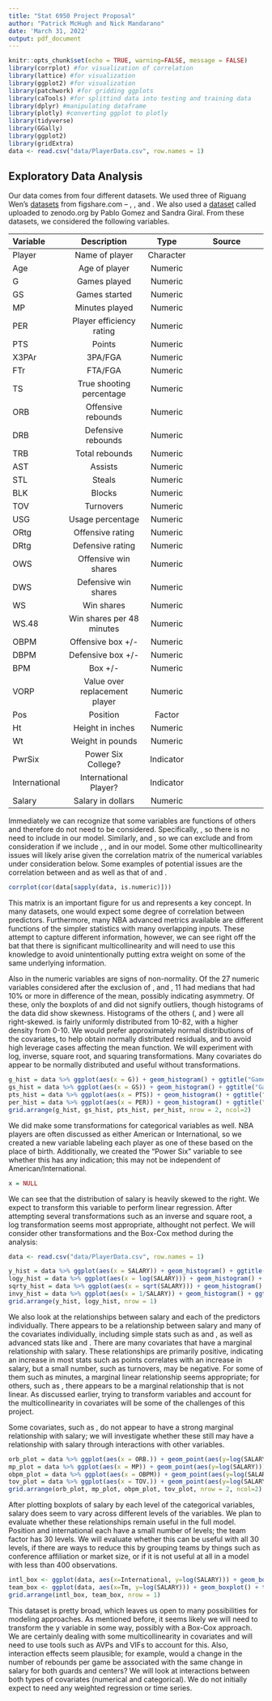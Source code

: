 ```yaml
---
title: "Stat 6950 Project Proposal"
author: "Patrick McHugh and Nick Mandarano"
date: 'March 31, 2022'
output: pdf_document
---
```


```r
knitr::opts_chunk$set(echo = TRUE, warning=FALSE, message = FALSE)
library(corrplot) #for visualization of correlation
library(lattice) #for visualization
library(ggplot2) #for visualization
library(patchwork) #for gridding ggplots
library(caTools) #for splittind data into testing and training data
library(dplyr) #manipulating dataframe
library(plotly) #converting ggplot to plotly
library(tidyverse)
library(GGally)
library(ggplot2)
library(gridExtra)
data <- read.csv("data/PlayerData.csv", row.names = 1)
```


## Exploratory Data Analysis


Our data comes from four different datasets. We used three of Riguang Wen's [datasets](https://figshare.com/articles/dataset/NBA_data/5414170) from figshare.com -- \texttt{players cv}, \texttt{players salary}, and \texttt{players stat}. We also used a [dataset](https://zenodo.org/record/3750329#.YkT6YW7MJAe) called \texttt{NBA RS 2020-1950 Stats} uploaded to zenodo.org by Pablo Gomez and Sandra Giral. From these datasets, we considered the following variables.

| Variable      | Description               | Type          | Source                  |
|:--------------|:-------------------------:|:-------------:|:-----------------------:|
| Player        | Name of player            | Character     | \texttt{players stat}   |
| Age           | Age of player             | Numeric       | \texttt{players stat}   |
| G             | Games played              | Numeric       | \texttt{players stat}   |
| GS            | Games started             | Numeric       | \texttt{players stat}   |
| MP            | Minutes played            | Numeric       | \texttt{players stat}   |
| PER           | Player efficiency rating  | Numeric       | \texttt{players stat}   |
| PTS           | Points                    | Numeric       | \texttt{NBA RS 2020-1950 Stats} |
| X3PAr         | 3PA/FGA                   | Numeric       | \texttt{players stat}   |
| FTr           | FTA/FGA                   | Numeric       | \texttt{players stat}   |
| TS            | True shooting percentage  | Numeric       | \texttt{NBA RS 2020-1950 Stats} |
| ORB           | Offensive rebounds        | Numeric       | \texttt{players stat}   |
| DRB           | Defensive rebounds        | Numeric       | \texttt{players stat}   |
| TRB           | Total rebounds            | Numeric       | \texttt{players stat}   |
| AST           | Assists                   | Numeric       | \texttt{players stat}   |
| STL           | Steals                    | Numeric       | \texttt{players stat}   |
| BLK           | Blocks                    | Numeric       | \texttt{players stat}   |
| TOV           | Turnovers                 | Numeric       | \texttt{players stat}   |
| USG           | Usage percentage          | Numeric       | \texttt{players stat}   |
| ORtg          | Offensive rating          | Numeric       | \texttt{players stat}   |
| DRtg          | Defensive rating          | Numeric       | \texttt{players stat}   |
| OWS           | Offensive win shares      | Numeric       | \texttt{players stat}   |
| DWS           | Defensive win shares      | Numeric       | \texttt{players stat}   |
| WS            | Win shares                | Numeric       | \texttt{players stat}   |
| WS.48         | Win shares per 48 minutes | Numeric       | \texttt{players stat}   |
| OBPM          | Offensive box +/-         | Numeric       | \texttt{players stat}   |
| DBPM          | Defensive box +/-         | Numeric       | \texttt{players stat}   |
| BPM           | Box +/-                   | Numeric       | \texttt{players stat}   |
| VORP          | Value over replacement player | Numeric   | \texttt{players stat}   |
| Pos           | Position                  | Factor        | \texttt{players salary} |
| Ht            | Height in inches          | Numeric       | \texttt{players salary} |
| Wt            | Weight in pounds          | Numeric       | \texttt{players salary} |
| PwrSix        | Power Six College?        | Indicator     | \texttt{players cv}     |
| International | International Player?     | Indicator     | \texttt{players cv}     |
| Salary        | Salary in dollars         | Numeric       | \texttt{players salary}  |

Immediately we can recognize that some variables are functions of others and therefore do not need to be considered. Specifically, \texttt{BPM = OBPM + DBPM}, so there is no need to include \texttt{BPM} in our model. Similarly, \texttt{WS = OWS + DWS} and \texttt{TRB = ORB + DRB}, so we can exclude \texttt{WS} and \texttt{TRB} from consideration if we include \texttt{OWS}, \texttt{DWS}, \texttt{ORB} and \texttt{DRB} in our model. Some other multicollinearity issues will likely arise given the correlation matrix of the numerical variables under consideration below. Some examples of potential issues are the correlation between \texttt{WS} and \texttt{PER} as well as that of \texttt{MP} and \texttt{G}.


```r
corrplot(cor(data[sapply(data, is.numeric)]))
```

This matrix is an important figure for us and represents a key concept. In many datasets, one would expect some degree of correlation between predictors. Furthermore, many NBA advanced metrics available are different functions of the simpler statistics with many overlapping inputs. These attempt to capture different information, however, we can see right off the bat that there is significant multicollinearity and will need to use this knowledge to avoid unintentionally putting extra weight on some of the same underlying information.

Also in the numeric variables are signs of non-normality. Of the 27 numeric variables considered after the exclusion of \texttt{BPM}, \texttt{WS} and \texttt{TRB}, 11 had medians that had 10% or more in difference of the mean, possibly indicating asymmetry. Of these, only the boxplots of \texttt{G} and \texttt{GS} did not signify outliers, though histograms of the data did show skewness. Histograms of the others (\texttt{FTr, ORB, AST, BLK, OWS, DWS, VORP, Salary}, and \texttt{PTS}) were all right-skewed. \texttt{GS} is fairly uniformly distributed from 10-82, with a higher density from 0-10. We would prefer approximately normal distributions of the covariates, to help obtain normally distributed residuals, and to avoid high leverage cases affecting the mean function. We will experiment with log, inverse, square root, and squaring transformations. Many covariates do appear to be normally distributed and useful without transformations. 

```r
g_hist = data %>% ggplot(aes(x = G)) + geom_histogram() + ggtitle("Games")
gs_hist = data %>% ggplot(aes(x = GS)) + geom_histogram() + ggtitle("Games Started")
pts_hist = data %>% ggplot(aes(x = PTS)) + geom_histogram() + ggtitle("Points")
per_hist = data %>% ggplot(aes(x = PER)) + geom_histogram() + ggtitle("Player Efficiency Rating")
grid.arrange(g_hist, gs_hist, pts_hist, per_hist, nrow = 2, ncol=2)

```


We did make some transformations for categorical variables as well. NBA players are often discussed as either American or International, so we created a new variable labeling each player as one of these based on the place of birth. Additionally, we created the "Power Six" variable to see whether this has any indication; this may not be independent of American/International.

```r
x = NULL
```


We can see that the distribution of salary is heavily skewed to the right. We expect to transform this variable to perform linear regression. After attempting several transformations such as an inverse and square root, a log transformation seems most appropriate, althought not perfect. We will consider other transformations and the Box-Cox method during the analysis:

```r
data <- read.csv("data/PlayerData.csv", row.names = 1)

y_hist = data %>% ggplot(aes(x = SALARY)) + geom_histogram() + ggtitle("Salary")
logy_hist = data %>% ggplot(aes(x = log(SALARY))) + geom_histogram() + ggtitle("log(Salary)")
sqrty_hist = data %>% ggplot(aes(x = sqrt(SALARY))) + geom_histogram() + ggtitle("Histogram of sqrt(salary)")
invy_hist = data %>% ggplot(aes(x = 1/SALARY)) + geom_histogram() + ggtitle("Histogram of 1/salary")
grid.arrange(y_hist, logy_hist, nrow = 1)

```




We also look at the relationships between salary and each of the predictors individually. There appears to be a relationship between salary and many of the covariates individually, including simple stats such as \texttt{MP} and \texttt{PTS}, as well as advanced stats like \texttt{PER} and \texttt{BPM}. There are many covariates that have a marginal relationship with salary. These relationships are primarily positive, indicating an increase in most stats such as points correlates with an increase in salary, but a small number, such as turnovers, may be negative. For some of them such as minutes, a marginal linear relationship seems appropriate; for others, such as \texttt{VORP}, there appears to be a marginal relationship that is not linear. As discussed earlier, trying to transform variables and account for the multicollinearity in covariates will be some of the challenges of this project. 


Some covariates, such as \texttt{ORB}, do not appear to have a strong marginal relationship with salary; we will investigate whether these still may have a relationship with salary through interactions with other variables.

```r
orb_plot = data %>% ggplot(aes(x = ORB.)) + geom_point(aes(y=log(SALARY))) + ggtitle("Offensive Rebounds vs log(Salary)")
mp_plot = data %>% ggplot(aes(x = MP)) + geom_point(aes(y=log(SALARY))) + ggtitle("Minutes vs log(Salary)")
obpm_plot = data %>% ggplot(aes(x = OBPM)) + geom_point(aes(y=log(SALARY))) + ggtitle("OBPM vs log(Salary)")
tov_plot = data %>% ggplot(aes(x = TOV.)) + geom_point(aes(y=log(SALARY))) + ggtitle("Turnovers vs log(Salary)")
grid.arrange(orb_plot, mp_plot, obpm_plot, tov_plot, nrow = 2, ncol=2)

```

After plotting boxplots of salary by each level of the categorical variables, salary does seem to vary across different levels of the variables. We plan to evaluate whether these relationships remain useful in the full model. Position and international each have a small number of levels; the team factor has 30 levels. We will evaluate whether this can be useful with all 30 levels, if there are ways to reduce this by grouping teams by things such as conference affiliation or market size, or if it is not useful at all in a model with less than 400 observations.

```r
intl_box <- ggplot(data, aes(x=International, y=log(SALARY))) + geom_boxplot()
team_box <- ggplot(data, aes(x=Tm, y=log(SALARY))) + geom_boxplot() + theme(axis.text.x=element_blank(), axis.ticks.x=element_blank())
grid.arrange(intl_box, team_box, nrow = 1)
```

This dataset is pretty broad, which leaves us open to many possibilities for modeling approaches. As mentioned before, it seems likely we will need to transform the y variable in some way, possibly with a Box-Cox approach. We are certainly dealing with some multicollinearity in covariates and will need to use tools such as AVPs and VIFs to account for this. Also, interaction effects seem plausible; for example, would a change in the number of rebounds per game be associated with the same change in salary for both guards and centers? We will look at interactions between both types of covariates (numerical and categorical). We do not initially expect to need any weighted regression or time series.

